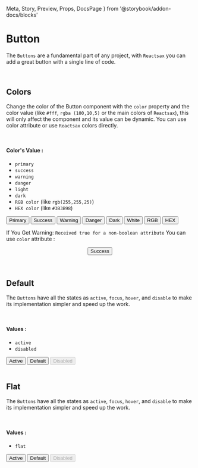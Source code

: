   Meta,
  Story,
  Preview,
  Props,
  DocsPage
} from '@storybook/addon-docs/blocks'

<Meta title='Button' component={Button} />

# Button

The `Buttons` are a fundamental part of any project, with `Reactsax` you can add a great button with a single line of code.

<br />

## Colors

Change the color of the Button component with the `color` property and the color value (like `#fff`, `rgba (100,10,5)` or the main colors of `Reactsax`), this will only affect the component and its value can be dynamic. You can use color attribute or use `Reactsax` colors directly.

<br />

#### Color's Value :

- `primary`
- `success`
- `warning`
- `danger`
- `light`
- `dark`
- `RGB color` (like `rgb(255,255,25)`)
- `HEX color` (like `#3B3B98`)

<Preview>
  <Story name='Primary'>
    <Button primary>Primary</Button>
  </Story>
  <Story name='Success'>
    <Button success>Success</Button>
  </Story>
  <Story name='Warning'>
    <Button warning>Warning</Button>
  </Story>
  <Story name='Danger'>
    <Button danger>Danger</Button>
  </Story>
  <Story name='Dark'>
    <Button dark>Dark</Button>
  </Story>
  <Story name='Light'>
    <Button light>White</Button>
  </Story>
  <Story name='RGB'>
    <Button color={'rgb(20, 255, 203)'}>RGB</Button>
  </Story>
  <Story name='HEX'>
    <Button color={'#626cfc'}>HEX</Button>
  </Story>
</Preview>

If You Get Warning:
`Received true for a non-boolean attribute`
You can use `color` attribute :

<Preview>
  <Story name='Color Alternative Syntax'>
    <center>
      <Button color={'success'}>Success</Button>
    </center>
  </Story>
</Preview>

<br />
<br />

## Default

The `Buttons` have all the states as `active`, `focus`, `hover`, and `disable` to make its implementation simpler and speed up the work.

<br />

#### Values :

- `active`
- `disabled`

<Preview>
  <Story name='Active Button'>
    <Button active>Active</Button>
  </Story>
  <Story name='Default Button'>
    <Button>Default</Button>
  </Story>
  <Story name='Disable Button'>
    <Button disabled>Disabled</Button>
  </Story>
</Preview>

<br />
<br />

## Flat

The `Buttons` have all the states as `active`, `focus`, `hover`, and `disable` to make its implementation simpler and speed up the work.

<br />

#### Values :

- `flat`

<Preview>
  <Story name='Active Flat Button'>
    <Button flat active>
      Active
    </Button>
  </Story>
  <Story name='Default Flat Button'>
    <Button flat>Default</Button>
  </Story>
  <Story name='Disable Flat Button'>
    <Button flat disabled>
      Disabled
    </Button>
  </Story>
</Preview>

<br />
<br />

<Props of={Button} />
